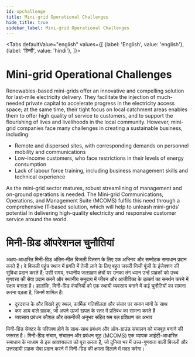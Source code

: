 ```yaml
---
id: opchallenge
title: Mini-grid Operational Challenges
hide_title: true
sidebar_label: Mini-grid Operational Challenges
---
```



<Tabs
  defaultValue="english"
  values={[
    {label: 'English', value: 'english'},
    {label: 'हिन्दी', value: 'hindi'},
  ]}>
  <TabItem value="english">



# Mini-grid Operational Challenges

Renewables-based mini-grids offer an innovative and compelling solution for last-mile electricity delivery. They facilitate the injection of much-needed private capital to accelerate progress in the electricity access space; at the same time, their tight focus on local catchment areas enables them to offer high quality of service to customers, and to support the flourishing of lives and livelihoods in the local community.
However, mini-grid companies face many challenges in creating a sustainable business, including:
* Remote and dispersed sites, with corresponding demands on personnel mobility and communications
* Low-income customers, who face restrictions in their levels of energy consumption
* Lack of labour force training, including business management skills and technical experience

As the mini-grid sector matures, robust streamlining of management and on-ground operations is needed. The Mini-grid Communications, Operations, and Management Suite (MCOMS) fulfils this need through a comprehensive IT-based solution, which will help to unleash mini-grids’ potential in delivering high-quality electricity and responsive customer service around the world.
  </TabItem>
  <TabItem value="hindi">

# मिनी-ग्रिड ऑपरेशनल चुनौतियां

अक्षय-आधारित मिनी-ग्रिड अंतिम-मील बिजली वितरण के लिए एक अभिनव और सम्मोहक समाधान प्रदान करते हैं। वे बिजली पहुंच स्थान में प्रगति में तेजी लाने के लिए बहुत जरूरी निजी पूंजी के इंजेक्शन की सुविधा प्रदान करते हैं; उसी समय, स्थानीय जलग्रहण क्षेत्रों पर उनका तंग ध्यान उन्हें ग्राहकों को उच्च गुणवत्ता की सेवा प्रदान करने और स्थानीय समुदाय में जीवन और आजीविका के उत्कर्ष का समर्थन करने में सक्षम बनाता है।
हालांकि, मिनी-ग्रिड कंपनियों को एक स्थायी व्यवसाय बनाने में कई चुनौतियों का सामना करना पड़ता है, जिनमें शामिल हैं:
* दूरदराज के और बिखरे हुए स्थल, कार्मिक गतिशीलता और संचार पर समान मांगों के साथ
* कम आय वाले ग्राहक, जो अपने ऊर्जा खपत के स्तर में प्रतिबंध का सामना करते हैं
* व्यवसाय प्रबंधन कौशल और तकनीकी अनुभव सहित श्रम बल प्रशिक्षण का अभाव

मिनी-ग्रिड सेक्टर के परिपक्व होने के साथ-साथ प्रबंधन और ऑन-ग्राउंड संचालन को मजबूत बनाने की जरूरत है। मिनी-ग्रिड संचार, संचालन और प्रबंधन सूट (MCOMS) एक व्यापक आईटी-आधारित समाधान के माध्यम से इस आवश्यकता को पूरा करता है, जो दुनिया भर में उच्च-गुणवत्ता वाली बिजली और उत्तरदायी ग्राहक सेवा प्रदान करने में मिनी-ग्रिड की क्षमता दिलाने में मदद करेगा।
  </TabItem>
</Tabs>
